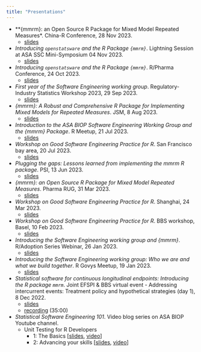 ```yaml
---
title: "Presentations"
---
```

-   **{mmrm}: an Open Source R Package for Mixed Model Repeated Measures*. China-R Conference, 28 Nov 2023.
    -   [slides](slides/china-R-mmrm-nov2023.html)
-   *Introducing `openstatsware` and the R Package `{mmrm}`*. Lightning Session at ASA SSC Mini-Symposium  04 Nov 2023.
    -   [slides](slides/asa-ssc-mmrm-nov2023.html)
-   *Introducing `openstatsware` and the R Package `{mmrm}`*. R/Pharma Conference, 24 Oct 2023.
    -   [slides](slides/rpharma-wg-mmrm-oct2023-quarto.html)
-   *First year of the Software Engineering working group*. Regulatory-Industry Statistics Workshop 2023, 29 Sep 2023.
    -   [slides](slides/risw-first-year-wg-sep2023-quarto.html)
-   *{mmrm}: A Robust and Comprehensive R Package for Implementing Mixed Models for Repeated Measures*. JSM, 8 Aug 2023.
    -   [slides](slides/jsm-aug2023.html)
-   *Introduction to the ASA BIOP Software Engineering Working Group and the {mmrm} Package*. R Meetup, 21 Jul 2023.
    -   [slides](slides/r-meetup-july2023.html)
-   *Workshop on Good Software Engineering Practice for R*. San Francisco bay area, 20 Jul 2023.
    -   [slides](https://openpharma.github.io/workshop-r-swe-sf/listing.html)
-   *Plugging the gaps: Lessons learned from implementing the mmrm R package*. PSI, 13 Jun 2023.
    -   [slides](slides/2023-psi-aims-london.html)
-   *{mmrm}: an Open Source R Package for Mixed Model Repeated Measures*. Pharma RUG, 31 Mar 2023.
    -   [slides](slides/pharma-rug-mmrm-mar2023.html)
-   *Workshop on Good Software Engineering Practice for R*. Shanghai, 24 Mar 2023.
    -   [slides](https://openpharma.github.io/workshop-r-swe/listing.html)
-   *Workshop on Good Software Engineering Practice for R*. BBS workshop, Basel, 10 Feb 2023.
    -   [slides](https://kkmann.github.io/workshop-r-swe/listing.html)
-   *Introducing the Software Engineering working group and {mmrm}*. R/Adoption Series Webinar, 26 Jan 2023.
    -   [slides](slides/r-adoption-jan2023.html)
-   *Introducing the Software Engineering working group: Who we are and what we build together*. R Govys Meetup, 19 Jan 2023.
    -   [slides](slides/r-govys-jan2023.html)
-   *Statistical software for continuous longitudinal endpoints: Introducing the R package `mmrm`*. Joint EFSPI & BBS virtual event - Addressing intercurrent events: Treatment policy and hypothetical strategies (day 1), 8 Dec 2022.
    -   [slides](slides/bbs-efspi-mmrm-dec2022.html)
    -   [recording](https://streamingmedia.roche.com/media/t/1_toj7v6bn) (35:00)
-   *Statistical Software Engineering 101*. Video blog series on ASA BIOP Youtube channel.
    -   Unit Testing for R Developers
        -   1: The Basics \[[slides](slides/unit_testing_basic.html), [video](https://www.youtube.com/watch?v=mfLXiP4A9CA)\]
        -   2: Advancing your skills \[[slides](slides/unit_testing_advanced.html), [video](https://www.youtube.com/watch?v=n44Lfyt-Rio)\]

